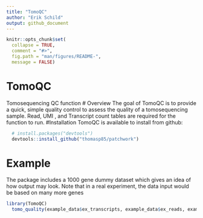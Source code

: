 ```yaml
---
title: "TomoQC"
author: "Erik Schild"
output: github_document
---
```


```r
knitr::opts_chunk$set(
  collapse = TRUE,
  comment = "#>",
  fig.path = "man/figures/README-",
  message = FALSE)
```
  
# TomoQC
Tomosequencing QC function
# Overview
The goal of TomoQC is to provide a quick, simple quality control to assess the quality of a tomosequencing sample.
Read, UMI , and Transcript count tables are required for the function to run.
#Installation
TomoQC is available to install from github:
  
```r
  # install.packages("devtools")
  devtools::install_github("thomasp85/patchwork")
```
  
# Example
The package includes a 1000 gene dummy dataset which gives an idea of how output may look. Note that in a real experiment, the data input would be based on many more genes

```r
library(TomoQC)
  tomo_quality(example_data$ex_transcripts, example_data$ex_reads, example_data$ex_barcodes, cutoff_spike = 0.2, cutoff_genes = 90, plot_title = "Example output")
```
  
